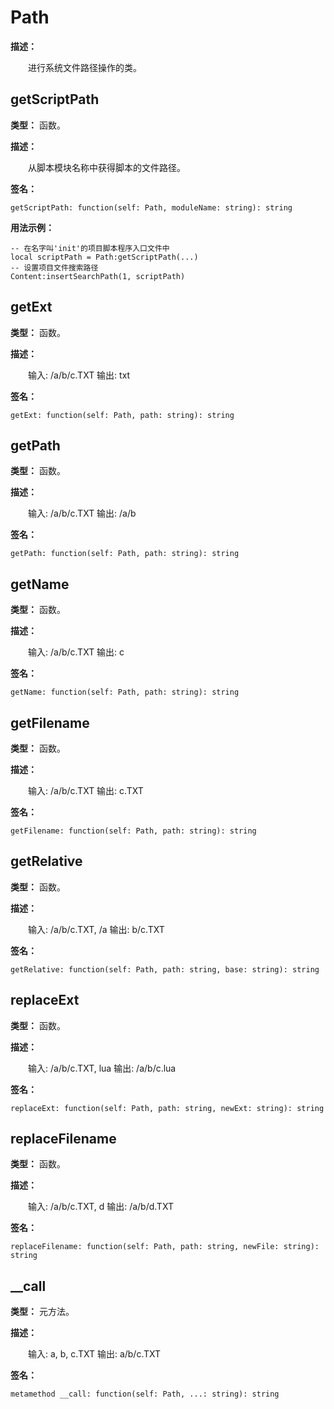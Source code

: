 
# Path

**描述：**

&emsp;&emsp;进行系统文件路径操作的类。

## getScriptPath

**类型：** 函数。

**描述：**

&emsp;&emsp;从脚本模块名称中获得脚本的文件路径。

**签名：**
```tl
getScriptPath: function(self: Path, moduleName: string): string
```

**用法示例：**
```tl
-- 在名字叫'init'的项目脚本程序入口文件中
local scriptPath = Path:getScriptPath(...)
-- 设置项目文件搜索路径
Content:insertSearchPath(1, scriptPath)
```

## getExt

**类型：** 函数。

**描述：**

&emsp;&emsp;输入: /a/b/c.TXT 输出: txt

**签名：**
```tl
getExt: function(self: Path, path: string): string
```

## getPath

**类型：** 函数。

**描述：**

&emsp;&emsp;输入: /a/b/c.TXT 输出: /a/b

**签名：**
```tl
getPath: function(self: Path, path: string): string
```

## getName

**类型：** 函数。

**描述：**

&emsp;&emsp;输入: /a/b/c.TXT 输出: c

**签名：**
```tl
getName: function(self: Path, path: string): string
```

## getFilename

**类型：** 函数。

**描述：**

&emsp;&emsp;输入: /a/b/c.TXT 输出: c.TXT

**签名：**
```tl
getFilename: function(self: Path, path: string): string
```

## getRelative

**类型：** 函数。

**描述：**

&emsp;&emsp;输入: /a/b/c.TXT, /a 输出: b/c.TXT

**签名：**
```tl
getRelative: function(self: Path, path: string, base: string): string
```

## replaceExt

**类型：** 函数。

**描述：**

&emsp;&emsp;输入: /a/b/c.TXT, lua 输出: /a/b/c.lua

**签名：**
```tl
replaceExt: function(self: Path, path: string, newExt: string): string
```

## replaceFilename

**类型：** 函数。

**描述：**

&emsp;&emsp;输入: /a/b/c.TXT, d 输出: /a/b/d.TXT

**签名：**
```tl
replaceFilename: function(self: Path, path: string, newFile: string): string
```

## __call

**类型：** 元方法。

**描述：**

&emsp;&emsp;输入: a, b, c.TXT 输出: a/b/c.TXT

**签名：**
```tl
metamethod __call: function(self: Path, ...: string): string
```